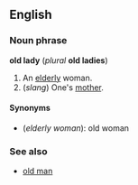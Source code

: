 ==English==
===Noun phrase===
'''old lady''' (''plural'' '''old ladies''')

#An [[elderly]] woman.
#(''slang'') One's [[mother]].

====Synonyms====
*(''elderly woman''): old woman

===See also===
*[[old man]]